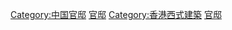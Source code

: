 [[Category:中国官邸|Category:中国官邸]]
[[Category:香港住宅|官邸]]
[[Category:香港西式建築|Category:香港西式建築]]
[[Category:香港政府建築物|官邸]]